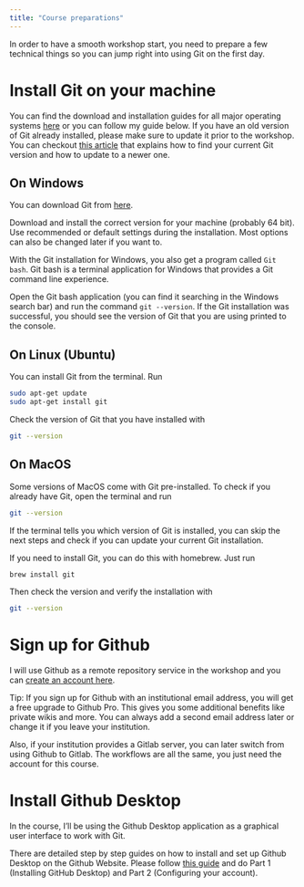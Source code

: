 ```yaml
---
title: "Course preparations"
---
```


In order to have a smooth workshop start, you need to prepare a few technical things
so you can jump right into using Git on the first day.

# Install Git on your machine

You can find the download and installation guides for all major operating systems
[here](https://git-scm.com/downloads) or you can follow my guide below.
If you have an old version of Git already installed, please make sure to update it
prior to the workshop. You can checkout [this article](https://www.howtogeek.com/759319/how-to-check-and-update-your-git-version/)
that explains how to find your current Git version and how to update to a newer one.

## On Windows

You can download Git from [here](https://git-scm.com/download/win).

Download and install the correct version for your machine (probably 64 bit). Use recommended or default settings during the installation. Most options can also be changed later if you want to.

With the Git installation for Windows, you also get a program called `Git bash`. 
Git bash is a terminal application for Windows that provides a Git command line experience.

Open the Git bash application (you can find it searching in the Windows search bar) 
and run the command `git --version`. If the Git installation was successful, you should see the version of Git that you are using printed to the console.

## On Linux (Ubuntu)

You can install Git from the terminal. Run

```sh
sudo apt-get update
sudo apt-get install git
```

Check the version of Git that you have installed with

```sh
git --version
```

## On MacOS

Some versions of MacOS come with Git pre-installed. To check if you already have Git, open the terminal and run

```sh
git --version
```

If the terminal tells you which version of Git is installed, you can skip the next steps
and check if you can update your current Git installation.

If you need to install Git, you can do this with homebrew. Just run

```sh
brew install git
```

Then check the version and verify the installation with 

```sh
git --version
```

# Sign up for Github

I will use Github as a remote repository service in the workshop and you can [create an account here](https://github.com/join). 

Tip: If you sign up for Github with an institutional email address, you will get a free upgrade to Github Pro.
This gives you some additional benefits like private wikis and more. You can always add a second email address later or change it if you leave your institution.

Also, if your institution provides a Gitlab server, you can later switch from
using Github to Gitlab. The workflows are all the same, you just need the account
for this course.

# Install Github Desktop

In the course, I'll be using the Github Desktop application as a graphical user
interface to work with Git.

There are detailed step by step guides on how to install and set up Github Desktop
on the Github Website. Please follow [this guide](https://docs.github.com/en/desktop/installing-and-configuring-github-desktop/installing-and-authenticating-to-github-desktop/setting-up-github-desktop#part-1-installing-github-desktop) and 
do Part 1 (Installing GitHub Desktop) and Part 2 (Configuring your account).



